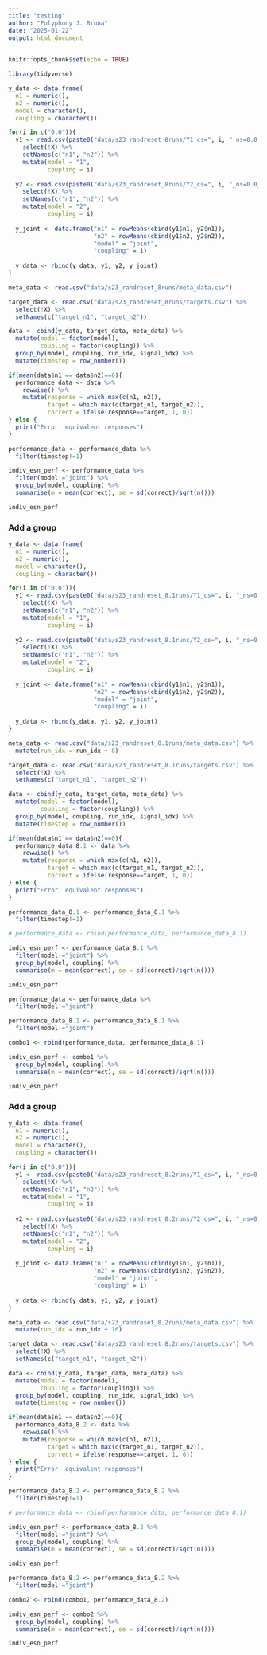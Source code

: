 ```yaml
---
title: "testing"
author: "Polyphony J. Bruna"
date: "2025-01-22"
output: html_document
---
```


```r
knitr::opts_chunk$set(echo = TRUE)
```

```r
library(tidyverse)
```

```r
y_data <- data.frame(
  n1 = numeric(),
  n2 = numeric(),
  model = character(),
  coupling = character())

for(i in c("0.0")){
  y1 <- read.csv(paste0("data/s23_randreset_8runs/Y1_cs=", i, "_ns=0.0_r1=100_r2=100.csv")) %>%
    select(!X) %>%
    setNames(c("n1", "n2")) %>%
    mutate(model = "1",
           coupling = i)
  
  y2 <- read.csv(paste0("data/s23_randreset_8runs/Y2_cs=", i, "_ns=0.0_r1=100_r2=100.csv")) %>%
    select(!X) %>%
    setNames(c("n1", "n2")) %>%
    mutate(model = "2",
           coupling = i)
  
  y_joint <- data.frame("n1" = rowMeans(cbind(y1$n1, y2$n1)),
                        "n2" = rowMeans(cbind(y1$n2, y2$n2)),
                        "model" = "joint",
                        "coupling" = i)
  
  y_data <- rbind(y_data, y1, y2, y_joint)
}
```

```r
meta_data <- read.csv("data/s23_randreset_8runs/meta_data.csv")

target_data <- read.csv("data/s23_randreset_8runs/targets.csv") %>%
  select(!X) %>%
  setNames(c("target_n1", "target_n2"))

data <- cbind(y_data, target_data, meta_data) %>%
  mutate(model = factor(model),
         coupling = factor(coupling)) %>%
  group_by(model, coupling, run_idx, signal_idx) %>%
  mutate(timestep = row_number())
```

```r
if(mean(data$n1 == data$n2)==0){
  performance_data <- data %>%
    rowwise() %>%
    mutate(response = which.max(c(n1, n2)),
           target = which.max(c(target_n1, target_n2)),
           correct = ifelse(response==target, 1, 0))
} else {
  print("Error: equivalent responses")
}
```

```r
performance_data <- performance_data %>%
  filter(timestep!=1)
```

```r
indiv_esn_perf <- performance_data %>%
  filter(model!="joint") %>%
  group_by(model, coupling) %>%
  summarise(m = mean(correct), se = sd(correct)/sqrt(n()))

indiv_esn_perf
```

### Add a group

```r
y_data <- data.frame(
  n1 = numeric(),
  n2 = numeric(),
  model = character(),
  coupling = character())

for(i in c("0.0")){
  y1 <- read.csv(paste0("data/s23_randreset_8.1runs/Y1_cs=", i, "_ns=0.0_r1=100_r2=100.csv")) %>%
    select(!X) %>%
    setNames(c("n1", "n2")) %>%
    mutate(model = "1",
           coupling = i)
  
  y2 <- read.csv(paste0("data/s23_randreset_8.1runs/Y2_cs=", i, "_ns=0.0_r1=100_r2=100.csv")) %>%
    select(!X) %>%
    setNames(c("n1", "n2")) %>%
    mutate(model = "2",
           coupling = i)
  
  y_joint <- data.frame("n1" = rowMeans(cbind(y1$n1, y2$n1)),
                        "n2" = rowMeans(cbind(y1$n2, y2$n2)),
                        "model" = "joint",
                        "coupling" = i)
  
  y_data <- rbind(y_data, y1, y2, y_joint)
}
```

```r
meta_data <- read.csv("data/s23_randreset_8.1runs/meta_data.csv") %>%
  mutate(run_idx = run_idx + 8)

target_data <- read.csv("data/s23_randreset_8.1runs/targets.csv") %>%
  select(!X) %>%
  setNames(c("target_n1", "target_n2"))

data <- cbind(y_data, target_data, meta_data) %>%
  mutate(model = factor(model),
         coupling = factor(coupling)) %>%
  group_by(model, coupling, run_idx, signal_idx) %>%
  mutate(timestep = row_number())
```

```r
if(mean(data$n1 == data$n2)==0){
  performance_data_8.1 <- data %>%
    rowwise() %>%
    mutate(response = which.max(c(n1, n2)),
           target = which.max(c(target_n1, target_n2)),
           correct = ifelse(response==target, 1, 0))
} else {
  print("Error: equivalent responses")
}
```

```r
performance_data_8.1 <- performance_data_8.1 %>%
  filter(timestep!=1)

# performance_data <- rbind(performance_data, performance_data_8.1)
```

```r
indiv_esn_perf <- performance_data_8.1 %>%
  filter(model!="joint") %>%
  group_by(model, coupling) %>%
  summarise(m = mean(correct), se = sd(correct)/sqrt(n()))

indiv_esn_perf
```

```r
performance_data <- performance_data %>%
  filter(model!="joint")

performance_data_8.1 <- performance_data_8.1 %>%
  filter(model!="joint")

combo1 <- rbind(performance_data, performance_data_8.1)
```

```r
indiv_esn_perf <- combo1 %>%
  group_by(model, coupling) %>%
  summarise(m = mean(correct), se = sd(correct)/sqrt(n()))

indiv_esn_perf
```

### Add a group

```r
y_data <- data.frame(
  n1 = numeric(),
  n2 = numeric(),
  model = character(),
  coupling = character())

for(i in c("0.0")){
  y1 <- read.csv(paste0("data/s23_randreset_8.2runs/Y1_cs=", i, "_ns=0.0_r1=100_r2=100.csv")) %>%
    select(!X) %>%
    setNames(c("n1", "n2")) %>%
    mutate(model = "1",
           coupling = i)
  
  y2 <- read.csv(paste0("data/s23_randreset_8.2runs/Y2_cs=", i, "_ns=0.0_r1=100_r2=100.csv")) %>%
    select(!X) %>%
    setNames(c("n1", "n2")) %>%
    mutate(model = "2",
           coupling = i)
  
  y_joint <- data.frame("n1" = rowMeans(cbind(y1$n1, y2$n1)),
                        "n2" = rowMeans(cbind(y1$n2, y2$n2)),
                        "model" = "joint",
                        "coupling" = i)
  
  y_data <- rbind(y_data, y1, y2, y_joint)
}
```

```r
meta_data <- read.csv("data/s23_randreset_8.2runs/meta_data.csv") %>%
  mutate(run_idx = run_idx + 16)

target_data <- read.csv("data/s23_randreset_8.2runs/targets.csv") %>%
  select(!X) %>%
  setNames(c("target_n1", "target_n2"))

data <- cbind(y_data, target_data, meta_data) %>%
  mutate(model = factor(model),
         coupling = factor(coupling)) %>%
  group_by(model, coupling, run_idx, signal_idx) %>%
  mutate(timestep = row_number())
```

```r
if(mean(data$n1 == data$n2)==0){
  performance_data_8.2 <- data %>%
    rowwise() %>%
    mutate(response = which.max(c(n1, n2)),
           target = which.max(c(target_n1, target_n2)),
           correct = ifelse(response==target, 1, 0))
} else {
  print("Error: equivalent responses")
}
```

```r
performance_data_8.2 <- performance_data_8.2 %>%
  filter(timestep!=1)

# performance_data <- rbind(performance_data, performance_data_8.1)
```

```r
indiv_esn_perf <- performance_data_8.2 %>%
  filter(model!="joint") %>%
  group_by(model, coupling) %>%
  summarise(m = mean(correct), se = sd(correct)/sqrt(n()))

indiv_esn_perf
```

```r
performance_data_8.2 <- performance_data_8.2 %>%
  filter(model!="joint")

combo2 <- rbind(combo1, performance_data_8.2)
```

```r
indiv_esn_perf <- combo2 %>%
  group_by(model, coupling) %>%
  summarise(m = mean(correct), se = sd(correct)/sqrt(n()))

indiv_esn_perf
```